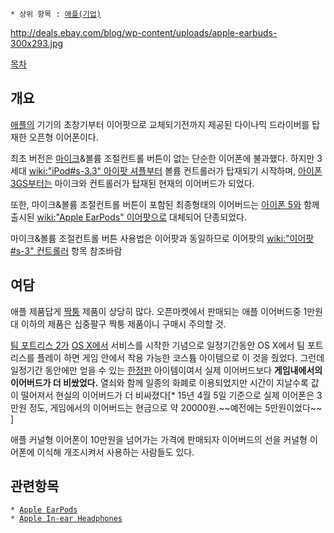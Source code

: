  * 상위 항목 : [[애플(기업)]]

http://deals.ebay.com/blog/wp-content/uploads/apple-earbuds-300x293.jpg

{{{+1 Apple Earbuds}}}
[[목차]]

== 개요 ==
[[애플]]의 기기의 초창기부터 이어팟으로 교체되기전까지 제공된 다이나믹 드라이버를 탑재한 오픈형 이어폰이다.

최초 버전은 [[마이크]]&볼륨 조절컨트롤 버튼이 없는 단순한 이어폰에 불과했다. 하지만 3세대 [[wiki:"iPod#s-3.3" 아이팟 셔플]]부터 볼륨 컨트롤러가 탑재되기 시작하며, [[아이폰 3GS]]부터는 마이크와 컨트롤러가 탑재된 현재의 이어버드가 되었다.

또한, 마이크&볼륨 조절컨트롤 버튼이 포함된 최종형태의 이어버드는 [[아이폰 5]]와 함께 출시된 [[wiki:"Apple EarPods" 이어팟]]으로 대체되어 단종되었다.

마이크&볼륨 조절컨트롤 버튼 사용법은 이어팟과 동일하므로 이어팟의 [[wiki:"이어팟#s-3" 컨트롤러]] 항목 참조바람

== 여담 ==
애플 제품답게 [[짝퉁]] 제품이 상당히 많다. 오픈마켓에서 판매되는 애플 이어버드중 1만원대 이하의 제품은 십중팔구 짝퉁 제품이니 구매시 주의할 것.

[[팀 포트리스 2]]가 [[OS X]]에서 서비스를 시작한 기념으로 일정기간동안 OS X에서 팀 포트리스를 플레이 하면 게임 안에서 착용 가능한 코스튬 아이템으로 이 것을 줬었다. 그런데 일정기간 동안에만 얻을 수 있는 [[한정판]] 아이템이여서 실제 이어버드보다 '''게임내에서의 이어버드가 더 비쌌었다.''' 열쇠와 함께 일종의 화폐로 이용되었지만 시간이 지날수록 값이 떨어져서 현실의 이어버드가 더 비싸졌다[* 15년 4월 5일 기준으로 실제 이어폰은 3만원 정도, 게임에서의 이어버드는 현금으로 약 20000원.~~예전에는 5만원이었다~~ ]

애플 커널형 이어폰이 10만원을 넘어가는 가격에 판매되자 이어버드의 선을 커널형 이어폰에 이식해 개조시켜서 사용하는 사람들도 있다.

== 관련항목 ==
 * [[Apple EarPods]]
 * [[Apple In-ear Headphones]]

